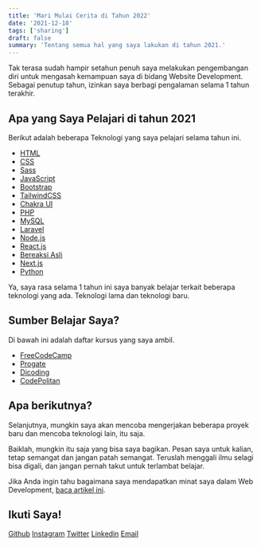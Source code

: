 ```yaml
---
title: 'Mari Mulai Cerita di Tahun 2022'
date: '2021-12-18'
tags: ['sharing']
draft: false
summary: 'Tentang semua hal yang saya lakukan di tahun 2021.'
---
```


<TOCInline toc={props.toc} asDisclosure />

Tak terasa sudah hampir setahun penuh saya melakukan pengembangan diri untuk mengasah kemampuan saya di bidang Website Development. Sebagai penutup tahun, izinkan saya berbagi pengalaman selama 1 tahun terakhir.

## Apa yang Saya Pelajari di tahun 2021

Berikut adalah beberapa Teknologi yang saya pelajari selama tahun ini.

- [HTML](https://html.com/)
- [CSS](https://id.wikipedia.org/wiki/CSS)
- [Sass](https://sass-lang.com/)
- [JavaScript](https://www.javascript.com/)
- [Bootstrap](https://getbootstrap.com/)
- [TailwindCSS](https://tailwindcss.com/)
- [Chakra UI](https://chakra-ui.com/)
- [PHP](https://www.php.net/)
- [MySQL](https://www.mysql.com/)
- [Laravel](https://laravel.com/)
- [Node.js](https://nodejs.org/en/)
- [React.js](https://reactjs.org/)
- [Bereaksi Asli](https://reactnative.dev/)
- [Next.js](https://nextjs.org/)
- [Python](https://www.python.org/)

Ya, saya rasa selama 1 tahun ini saya banyak belajar terkait beberapa teknologi yang ada. Teknologi lama dan teknologi baru.

## Sumber Belajar Saya?

Di bawah ini adalah daftar kursus yang saya ambil.

- [FreeCodeCamp](https://www.freecodecamp.org/)
- [Progate](https://progate.com)
- [Dicoding](https://www.dicoding.com)
- [CodePolitan](https://apps.codepolitan.com/)

## Apa berikutnya?

Selanjutnya, mungkin saya akan mencoba mengerjakan beberapa proyek baru dan mencoba teknologi lain, itu saja.

Baiklah, mungkin itu saja yang bisa saya bagikan. Pesan saya untuk kalian, tetap semangat dan jangan patah semangat. Teruslah menggali ilmu selagi bisa digali, dan jangan pernah takut untuk terlambat belajar.

Jika Anda ingin tahu bagaimana saya mendapatkan minat saya dalam Web Development, [baca artikel ini](https://naufalakbar.me/blog/how-i-know-programming).

## Ikuti Saya!

[Github](https://www.github.com/nuflakbrr)
[Instagram](https://www.instagram.com/kbrnugroho)
[Twitter](https://www.twitter.com/nuflakbrr)
[Linkedin](https://www.linkedin.com/public-profile/in/nuflakbrr)
[Email](mailto:naufalakbar378@gmail.com)